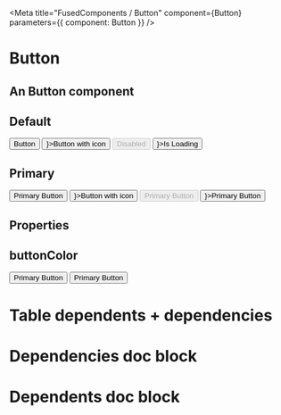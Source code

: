 

<Meta title="FusedComponents / Button" component={Button} parameters={{ component: Button }} />

# Button

## An Button component 

## Default
<Preview>
    <Button>Button</Button>
    <Button icon={<Icon icon="user" />}>Button with icon</Button>
    <Button disabled>Disabled</Button>
    <Button isLoading loadingIcon={<FontAwesomeIcon spin icon="spinner"/>}>Is Loading</Button>
</Preview>

## Primary

<Preview>
    <Button primary>Primary Button</Button>
    <Button primary icon={<Icon icon="user" />}>Button with icon</Button>
    <Button disabled primary>Primary Button</Button>
    <Button primary isLoading loadingIcon={<FontAwesomeIcon spin icon="spinner"/>}>Primary Button</Button>
</Preview>

## Properties


## buttonColor

<Preview>
    <Button buttonColor="tomato" primary>Primary Button</Button>
        <Button buttonColor="tomato">Primary Button</Button>
    </Preview>

<Props of={Button} />


# Table dependents + dependencies
<DependenciesTable titleDependencies='Dependencies' titleDependents='Dependents' of={Button} />

# Dependencies doc block
<Dependencies of={Button} />

# Dependents doc block
<Dependents of={Button} />